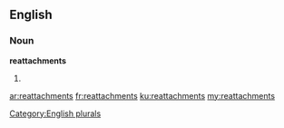 ==English==

===Noun===
'''reattachments'''

# {{plural of|reattachment}}

[[Category:English plurals]]

[[ar:reattachments]]
[[fr:reattachments]]
[[ku:reattachments]]
[[my:reattachments]]